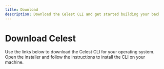 ```yaml
---
title: Download
description: Download the Celest CLI and get started building your backend in Dart today.
---
```



# Download Celest

Use the links below to download the Celest CLI for your operating system. Open the installer and follow the instructions to install the CLI on your machine.

<Download />
